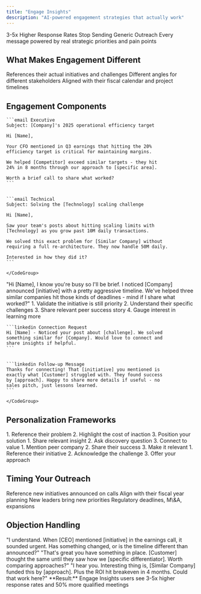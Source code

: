 ```yaml
---
title: "Engage Insights"
description: "AI-powered engagement strategies that actually work"
---
```


<Hero>
  <Badge>3-5x Higher Response Rates</Badge>
  <HeroTitle>Stop Sending Generic Outreach</HeroTitle>

  <HeroDescription>
    Every message powered by real strategic priorities and pain points
  </HeroDescription>
</Hero>

## What Makes Engagement Different

<CardGroup cols={3}>
  <Card title="Context-Aware" icon="brain">
    References their actual initiatives and challenges
  </Card>
  <Card title="Persona-Specific" icon="user-group">
    Different angles for different stakeholders
  </Card>
  <Card title="Timing-Optimized" icon="clock">
    Aligned with their fiscal calendar and project timelines
  </Card>
</CardGroup>

## Engagement Components

<Tabs>
  <Tab title="📧 Email Templates">
    <CodeGroup>

    ```email Executive
    Subject: [Company]'s 2025 operational efficiency target
    
    Hi [Name],
    
    Your CFO mentioned in Q3 earnings that hitting the 20% 
    efficiency target is critical for maintaining margins.
    
    We helped [Competitor] exceed similar targets - they hit 
    24% in 8 months through our approach to [specific area].
    
    Worth a brief call to share what worked?
    ```

    
    ```email Technical
    Subject: Solving the [Technology] scaling challenge
    
    Hi [Name],
    
    Saw your team's posts about hitting scaling limits with 
    [Technology] as you grow past 10M daily transactions.
    
    We solved this exact problem for [Similar Company] without 
    requiring a full re-architecture. They now handle 50M daily.
    
    Interested in how they did it?
    ```

    </CodeGroup>
  </Tab>
  <Tab title="📞 Call Scripts">
    <Accordion title="Opening Hook">
      "Hi [Name], I know you're busy so I'll be brief. I noticed
      [Company] announced [initiative] with a pretty aggressive
      timeline. We've helped three similar companies hit those
      kinds of deadlines - mind if I share what worked?"
    </Accordion>
    <Accordion title="Discovery Flow">
      1. Validate the initiative is still priority
      2. Understand their specific challenges
      3. Share relevant peer success story
      4. Gauge interest in learning more
    </Accordion>
  </Tab>
  <Tab title="💬 Social Selling">
    <CodeGroup>

    ```linkedin Connection Request
    Hi [Name] - Noticed your post about [challenge]. We solved 
    something similar for [Company]. Would love to connect and 
    share insights if helpful.
    ```

    
    ```linkedin Follow-up Message
    Thanks for connecting! That [initiative] you mentioned is 
    exactly what [Customer] struggled with. They found success 
    by [approach]. Happy to share more details if useful - no 
    sales pitch, just lessons learned.
    ```

    </CodeGroup>
  </Tab>
</Tabs>

## Personalization Frameworks

<Grid cols={2}>
  <Card title="Problem-Agitation-Solution" icon="triangle-exclamation">
    1. Reference their problem
    2. Highlight the cost of inaction
    3. Position your solution
  </Card>

  <Card title="Insight-Question-Value" icon="lightbulb">
    1. Share relevant insight
    2. Ask discovery question
    3. Connect to value
  </Card>

  <Card title="Peer-Success-Relevance" icon="users">
    1. Mention peer company
    2. Share their success
    3. Make it relevant
  </Card>

  <Card title="Initiative-Challenge-Solution" icon="rocket">
    1. Reference their initiative
    2. Acknowledge the challenge
    3. Offer your approach
  </Card>
</Grid>

## Timing Your Outreach

<Timeline>
  <TimelineItem title="Post-Earnings" icon="chart-line">
    Reference new initiatives announced on calls
  </TimelineItem>

  <TimelineItem title="Budget Season" icon="calendar">
    Align with their fiscal year planning
  </TimelineItem>

  <TimelineItem title="Leadership Changes" icon="user-plus">
    New leaders bring new priorities
  </TimelineItem>

  <TimelineItem title="Trigger Events" icon="bolt">
    Regulatory deadlines, M\&A, expansions
  </TimelineItem>
</Timeline>

## Objection Handling

<AccordionGroup>
  <Accordion title="Not a Priority" icon="x">
    "I understand. When [CEO] mentioned [initiative] in the earnings call,
    it sounded urgent. Has something changed, or is the timeline different
    than announced?"
  </Accordion>
  <Accordion title="Already Have a Solution" icon="check">
    "That's great you have something in place. [Customer] thought the same
    until they saw how we [specific differentiator]. Worth comparing approaches?"
  </Accordion>
  <Accordion title="No Budget" icon="dollar">
    "I hear you. Interesting thing is, [Similar Company] funded this by
    [approach]. Plus the ROI hit breakeven in 4 months. Could that work here?"
  </Accordion>
</AccordionGroup>

<Info>
  **Result:** Engage Insights users see 3-5x higher response rates and 50% more qualified meetings
</Info>